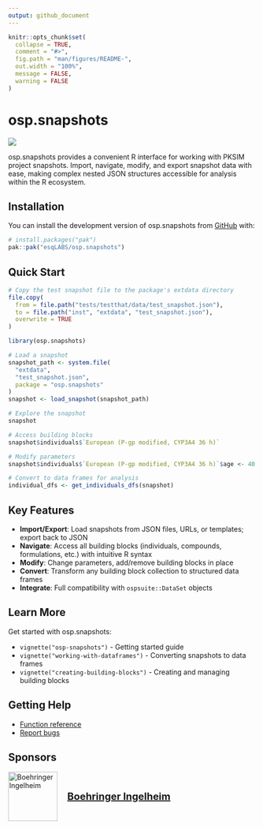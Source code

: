 ```yaml
---
output: github_document
---
```


```r
knitr::opts_chunk$set(
  collapse = TRUE,
  comment = "#>",
  fig.path = "man/figures/README-",
  out.width = "100%",
  message = FALSE,
  warning = FALSE
)
```

# osp.snapshots

<!-- badges: start -->

[![](https://img.shields.io/github/actions/workflow/status/esqlabs/osp.snapshots/main-workflow.yaml?branch=main&label=Build)](https://github.com/esqlabs/osp.snapshots/actions/workflows/main-workflow.yaml) 
<!-- [![Codecov test coverage](https://codecov.io/gh/esqlabs/osp.snapshots/branch/main/graph/badge.svg)](https://app.codecov.io/gh/esqlabs/osp.snapshots?branch=main) -->

<!-- badges: end -->

osp.snapshots provides a convenient R interface for working with PKSIM project snapshots. Import, navigate, modify, and export snapshot data with ease, making complex nested JSON structures accessible for analysis within the R ecosystem.

## Installation

You can install the development version of osp.snapshots from [GitHub](https://github.com/) with:

``` r
# install.packages("pak")
pak::pak("esqLABS/osp.snapshots")
```

## Quick Start

```r
# Copy the test snapshot file to the package's extdata directory
file.copy(
  from = file.path("tests/testthat/data/test_snapshot.json"),
  to = file.path("inst", "extdata", "test_snapshot.json"),
  overwrite = TRUE
)
```

```r
library(osp.snapshots)

# Load a snapshot
snapshot_path <- system.file(
  "extdata",
  "test_snapshot.json",
  package = "osp.snapshots"
)
snapshot <- load_snapshot(snapshot_path)

# Explore the snapshot
snapshot

# Access building blocks
snapshot$individuals$`European (P-gp modified, CYP3A4 36 h)`

# Modify parameters
snapshot$individuals$`European (P-gp modified, CYP3A4 36 h)`$age <- 40

# Convert to data frames for analysis
individual_dfs <- get_individuals_dfs(snapshot)
```

## Key Features

-   **Import/Export**: Load snapshots from JSON files, URLs, or templates; export back to JSON
-   **Navigate**: Access all building blocks (individuals, compounds, formulations, etc.) with intuitive R syntax
-   **Modify**: Change parameters, add/remove building blocks in place
-   **Convert**: Transform any building block collection to structured data frames
-   **Integrate**: Full compatibility with `ospsuite::DataSet` objects

## Learn More

Get started with osp.snapshots:

-   `vignette("osp-snapshots")` - Getting started guide
-   `vignette("working-with-dataframes")` - Converting snapshots to data frames
-   `vignette("creating-building-blocks")` - Creating and managing building blocks

## Getting Help

-   [Function reference](https://esqlabs.github.io/osp.snapshots/reference/)
-   [Report bugs](https://github.com/esqLABS/osp.snapshots/issues)

## Sponsors

<!-- sponsors -->

<p align="left">

<a href="https://github.com/Boehringer-Ingelheim" style="display: inline-flex; align-items: center; gap: 20px;"> <img src="https://avatars.githubusercontent.com/u/62895628?s=200&amp;v=4" alt="Boehringer Ingelheim" width="100" style="vertical-align: middle;"/> <strong style="font-size: 20px;">Boehringer Ingelheim</strong> </a>

</p>

<!-- sponsors -->